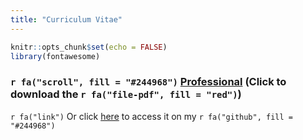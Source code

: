 ```yaml
---
title: "Curriculum Vitae"
---
```


```r
knitr::opts_chunk$set(echo = FALSE)
library(fontawesome)
```

###  `r fa("scroll", fill = "#244968")` [Professional](https://github.com/souzayuri/cv/raw/main/cv-yuri-souza.pdf) (Click to download the `r fa("file-pdf", fill = "red")`)

`r fa("link")` Or click [here](https://github.com/souzayuri/cv/blob/main/cv-yuri-souza.pdf) to access it on my `r fa("github", fill = "#244968")` 

<embed src="D:/souzayuri.github.com/data/documents/cv-yuri-souza.pdf" width="100%" height="600px" />


<!-- ### ###  `r fa("scroll", fill = "#397298")` [Academic](https://github.com/souzayuri/cv/raw/main/YuriSSouza_cv_10-16-2022.pdf) (Click to download the `r fa("file-pdf", fill = "red")`)

`r fa("link")` Or click [here](https://github.com/souzayuri/cv/blob/main/YuriSSouza_cv_10-16-2022.pdf) to access it on my `r fa("github", fill = "#244968")`  

<embed src="D:/souzayuri.github.com/data/documents/YuriSSouza_cv_10-16-2022.pdf" type="application/pdf" width="100%" height="600px" />











<!-- ###  `r fa("scroll", fill = "#244968")` [Professional](https://github.com/souzayuri/cv/raw/main/cv-yuri-souza.pdf) (Click to download the `r fa("file-pdf", fill = "red")`)

`r fa("link")` Or click [here](https://github.com/souzayuri/cv/blob/main/cv-yuri-souza.pdf) to access it on my `r fa("github", fill = "#244968")` 

.        
.        
.           
.  

###  `r fa("scroll", fill = "#397298")` [Academic](https://github.com/souzayuri/cv/raw/main/YuriSSouza_cv_10-16-2022.pdf) (Click to download the `r fa("file-pdf", fill = "red")`)

`r fa("link")` Or click [here](https://github.com/souzayuri/cv/blob/main/YuriSSouza_cv_10-16-2022.pdf) to access it on my `r fa("github", fill = "#244968")`  

<!-- adding share buttons on the right side of the page -->
<!-- AddToAny BEGIN -->
<div class="a2a_kit a2a_kit_size_32 a2a_floating_style a2a_vertical_style" style="right:0px; top:150px; data-a2a-url="https://souzayuri.github.io/cv.html" data-a2a-title="Yuri Souza">
<a class="a2a_button_twitter"></a>
</div>
<script>
var a2a_config = a2a_config || {};
a2a_config.onclick = 1;
</script>
<script async src="https://static.addtoany.com/menu/page.js"></script>
<!-- AddToAny END -->